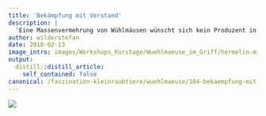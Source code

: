 ```yaml
---
title: 'Bekämpfung mit Verstand'
description: |
  'Eine Massenvermehrung von Wühlmäusen wünscht sich kein Produzent in seinen Kulturen. Mit einer steten Bekämpfung bzw. Bejagung ist ein solches Ereignis sehr unwahrscheinlich.  Natürliche Feinde wie Greif- und Schreitvögel, Fuchs und Hauskatze und insbesondere die beiden Wieselarten sorgen zuverlässig für diese Regulierung, falls Ihnen ein geeigneter Lebensraum zugestanden wird. Greifvögeln kann beispielsweise mit Sitzstangen gut die Jagd erleichtert werden.  Im Fall von Wieseln werden dahingehende Lebensraumaufwertungen durch unser Projekt gefördert. Wiesel sind insofern gegenüber anderen Jägern im Vorteil, als dass sie in die Gänge der Wühlmäuse vordringen und damit sogar deren Brut rauben können. Pro Woche vertilgt ein Hermelin ca. 10 Wühlmäuse. Während der Jungenaufzucht werden für die durchschnittlich 8 Jungen weitere ca.  15 Mäuse pro Woche benötigt! Diese "Ökosystemleistung" erfordert von den Bewirtschaftern einzig eine vernünftige, ökologische Anordnung und Ausstattung ihrer Bewirtschaftungsflächen.     Gleichzeitig muss unbedingt auf die Bekämpfung der Wühlmäuse mittels Giftködern verzichtet werden. Die Vergasung (z.B. mittels "Mauki") sollte ebenfalls sehr zurückhaltend angewendet werden, da sich Wiesel oft in den Gängen aufhalten, ja teilweise sogar dort vermehren. In die mechanischen Fallen geraten die Wiesel jedoch recht selten - Zugleich ist dies die verlässlichste Methode, um den Wühlmausbestand sehr niedrig zu halten.    Unter geeigneten Voraussetzungen kann ein fix installierter Mäusezaun ein sehr wirksames Element bei der Bekämpfung von Wühlmausschäden sein. Die Zuwanderung der Nager wird damit stark erschwert.    '
author: wilderstefan
date: 2018-02-13
image_intro: images/Workshops_Kurstage/Wuehlmaeuse_im_Griff/hermelin-mit-fetter-beute-974efa75-6f44-49f1-bf21-c088b1e32468.jpg
output:
  distill::distill_article:
    self_contained: false
canonical: /faszination-kleinraubtiere/wuehlmaeuse/104-bekaempfung-mit-verstand
---
```


![](images/Workshops_Kurstage/Wuehlmaeuse_im_Griff/hermelin-mit-fetter-beute-974efa75-6f44-49f1-bf21-c088b1e32468.jpg) <!--image_intro-->



<!--http://wieselundco.ch/faszination-kleinraubtiere/wuehlmaeuse/104-bekaempfung-mit-verstand-->
